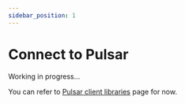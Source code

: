 ```yaml
---
sidebar_position: 1
---
```


# Connect to Pulsar

Working in progress...

You can refer to [Pulsar client libraries](https://pulsar.apache.org/docs/next/client-libraries) page for now.
